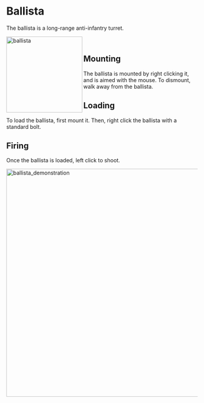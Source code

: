 # Ballista
The ballista is a long-range anti-infantry turret.
<br/>
<div class="box">
    <img 
    src="/ballista.png"
    align="left"
    alt="ballista"
    width="200"
    />
</div>

<br/>

## Mounting

The ballista is mounted by right clicking it, and is aimed with the mouse. To dismount, walk away from the ballista.
<br/>

## Loading

To load the ballista, first mount it. Then, right click the ballista with a standard bolt.


## Firing
Once the ballista is loaded, left click to shoot.

<div class="box">
    <img 
    src="/ballista_demonstration.gif"
    alt="ballista_demonstration"
    width="600"
    />
</div>